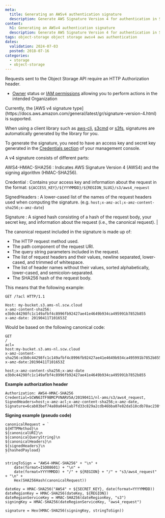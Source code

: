 ```yaml
---
meta:
  title: Generating an AWSv4 authentication signature
  description: Generate AWS Signature Version 4 for authentication in Scaleway Object Storage.
content:
  h1: Generating an AWSv4 authentication signature
  description: Generate AWS Signature Version 4 for authentication in Scaleway Object Storage.
tags: object-storage object storage awsv4 aws authentication
dates:
  validation: 2024-07-03
  posted: 2018-07-16
categories:
  - storage
  - object-storage
---
```


Requests sent to the Object Storage API require an HTTP Authorization header.

<Macro id="requirements" />

- [Owner](/identity-and-access-management/iam/concepts/#owner) status or [IAM permissions](/identity-and-access-management/iam/concepts/#permission) allowing you to perform actions in the intended Organization

<Message type="note">
  Currently, the [AWS v4 signature type](https://docs.aws.amazon.com/general/latest/gr/signature-version-4.html) is supported.
</Message>

When using a client library such as [aws-cli](https://aws.amazon.com/cli/), [s3cmd](https://s3tools.org/s3cmd) or [s3fs](https://github.com/s3fs-fuse/s3fs-fuse), signatures are automatically generated by the library for you.

To generate the signature, you need to have an access key and secret key generated in the [Credentials section](https://console.scaleway.com/project/credentials) of your management console.

A v4 signature consists of different parts:

AWS4-HMAC-SHA256
: Indicates AWS Signature Version 4 (AWS4) and the signing algorithm (HMAC-SHA256).

Credential
: Contains your access key and information about the request in the format: `${ACCESS_KEY}/${YYYMMDD}/${REGION_SLUG}/s3/aws4_request`

SignedHeaders
: A lower-cased list of the names of the request headers used when computing the signature. (e.g. `host;x-amz-acl;x-amz-content-sha256;x-amz-date`)

Signature
: A signed hash consisting of a hash of the request body, your secret key, and information about the request (i.e., the canonical request). |

The canonical request included in the signature is made up of:

- The HTTP request method used.
- The path component of the request URI.
- The query string parameters included in the request.
- The list of request headers and their values, newline separated, lower-cased, and trimmed of whitespace.
- The list of header names without their values, sorted alphabetically, lower-cased, and semicolon-separated.
- The SHA256 hash of the request body.

This means that the following example:

```
GET /?acl HTTP/1.1

Host: my-bucket.s3.ams-nl.scw.cloud
x-amz-content-sha256: e3b0c44298fc1c149afbf4c8996fb92427ae41e4649b934ca495991b7852b855
x-amz-date: 20190411T101653Z
```

Would be based on the following canonical code:

```
GET
/
acl=
host:my-bucket.s3.ams-nl.scw.cloud
x-amz-content-sha256:e3b0c44298fc1c149afbf4c8996fb92427ae41e4649b934ca495991b7852b855
x-amz-date:20190411T101653Z

host;x-amz-content-sha256;x-amz-date
e3b0c44298fc1c149afbf4c8996fb92427ae41e4649b934ca495991b7852b855
```

**Example authorization header**

```
Authorization: AWS4-HMAC-SHA256
Credential=SCWN63TF9BMCPVNARV5A/20190411/nl-ams/s3/aws4_request,
SignedHeaders=host;x-amz-acl;x-amz-content-sha256;x-amz-date,
Signature=6cab03bef74a80a0441ab7fd33c829a2cdb46bba07e82da518cdb78ac238fda5
```

**Signing example (pseudo code)**

```
canonicalRequest = `
${HTTPMethod}\n
${canonicalURI}\n
${canonicalQueryString}\n
${canonicalHeaders}\n
${signedHeaders}\n
${hashedPayload}
`

stringToSign = "AWS4-HMAC-SHA256" + "\n" +
    date(format=ISO08601) + "\n" +
    date(format=YYYYMMDD) + "/" + ${REGION} + "/" + "s3/aws4_request" + "\n" +
    Hex(SHA256Hash(canonicalRequest))

dateKey = HMAC-SHA256("AWS4" + ${SECRET_KEY}, date(format=YYYYMMDD))
dateRegionKey = HMAC-SHA256(dateKey, ${REGION})
dateRegionServiceKey = HMAC-SHA256(dateRegionKey, "s3")
signingKey = HMAC-SHA256(dateRegionServiceKey, "aws4_request")

signature = Hex(HMAC-SHA256(signingKey, stringToSign))
```


